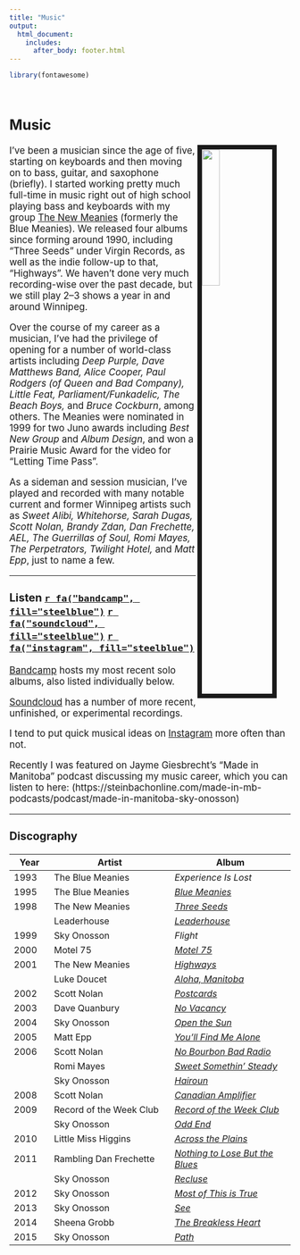 ```yaml
---
title: "Music"
output:
  html_document:
    includes:
      after_body: footer.html
---
```


<style type="text/css">

h1.title {
  display: none;
}
</style>

```r
library(fontawesome)
```
<br>

<big>

## Music

<img src="images/me_bass.jpg" style="width:25%; border:8px solid; margin-right: 25px" align="right">

I've been a musician since the age of five, starting on keyboards and then moving on to bass, guitar, and saxophone (briefly). I started working pretty much full-time in music right out of high school playing bass and keyboards with my group [The New Meanies](https://www.facebook.com/TheNewMeanies){target="_blank"} (formerly the Blue Meanies). We released four albums since forming around 1990, including "Three Seeds" under Virgin Records, as well as the indie follow-up to that, "Highways". We haven't done very much recording-wise over the past decade, but we still play 2--3 shows a year in and around Winnipeg.

Over the course of my career as a musician, I've had the privilege of opening for a number of world-class artists including *Deep Purple, Dave Matthews Band, Alice Cooper, Paul Rodgers (of Queen and Bad Company), Little Feat, Parliament/Funkadelic, The Beach Boys,* and *Bruce Cockburn*, among others. The Meanies were nominated in 1999 for two Juno awards including *Best New Group* and *Album Design*, and won a Prairie Music Award for the video for "Letting Time Pass".

As a sideman and session musician, I've played and recorded with many notable current and former Winnipeg artists such as *Sweet Alibi, Whitehorse, Sarah Dugas, Scott Nolan, Brandy Zdan, Dan Frechette, AEL, The Guerrillas of Soul, Romi Mayes, The Perpetrators, Twilight Hotel,* and *Matt Epp*, just to name a few.

---

### Listen [`r fa("bandcamp", fill="steelblue")`](https://skyonosson.bandcamp.com/){target="_blank"} [`r fa("soundcloud", fill="steelblue")`](https://soundcloud.com/onosson){target="_blank"} [`r fa("instagram", fill="steelblue")`](https://instagram.com/sky_onosson){target="_blank"}

[Bandcamp](https://skyonosson.bandcamp.com/){target="_blank"} hosts my most recent solo albums, also listed individually below.

[Soundcloud](https://soundcloud.com/onosson){target="_blank"} has a number of more recent, unfinished, or experimental recordings.

I tend to put quick musical ideas on [Instagram](https://instagram.com/sky_onosson){target="_blank"} more often than not.

Recently I was featured on Jayme Giesbrecht's "Made in Manitoba" podcast discussing my music career, which you can listen to here: (https://steinbachonline.com/made-in-mb-podcasts/podcast/made-in-manitoba-sky-onosson)

---

### Discography

Year | Artist | Album
-|---|---
1993 | The Blue Meanies | *Experience Is Lost*
1995 | The Blue Meanies | [*Blue Meanies*](https://store.cdbaby.com/cd/newmeanies2){target="_blank"}
1998 | The New Meanies | [*Three Seeds*](https://www.amazon.ca/Three-seeds/dp/B0009JI2X4){target="_blank"}
&nbsp; | Leaderhouse | [*Leaderhouse*](https://store.cdbaby.com/cd/leaderhouse){target="_blank"}
1999 | Sky Onosson | *Flight*
2000 | Motel 75 | [*Motel 75*](https://officialramblingdanfrechette.bandcamp.com/album/motel-75-2000){target="_blank"}
2001 | The New Meanies | [*Highways*](https://store.cdbaby.com/cd/newmeanies){target="_blank"}
&nbsp; | Luke Doucet | [*Aloha, Manitoba*](https://www.amazon.ca/Aloha-Manitoba-Luke-Doucet/dp/B00005K9QC){target="_blank"}
2002 | Scott Nolan | [*Postcards*](http://www.scottnolan.ca/music.html){target="_blank"}
2003 | Dave Quanbury | [*No Vacancy*](https://davequanburymusic.bandcamp.com/album/no-vacancy){target="_blank"}
2004 | Sky Onosson | [*Open the Sun*](https://skyonosson.bandcamp.com/album/open-the-sun){target="_blank"}
2005 | Matt Epp | [*You'll Find Me Alone*](https://store.cdbaby.com/cd/mattepp1){target="_blank"}
2006 | Scott Nolan | [*No Bourbon Bad Radio*](http://www.scottnolan.ca/music.html){target="_blank"}
&nbsp; | Romi Mayes | [*Sweet Somethin' Steady*](https://www.amazon.ca/Sweet-Somethin-Steady-Romi-Mayes/dp/B00189DQKI){target="_blank"}
&nbsp; | Sky Onosson | [*Hairoun*](https://skyonosson.bandcamp.com/album/hairoun){target="_blank"}
2008 | Scott Nolan | [*Canadian Amplifier*](http://www.scottnolan.ca/music.html){target="_blank"}
2009 | Record of the Week Club | [*Record of the Week Club*](http://headinthesand.ca/album/record-of-the-week-club/){target="_blank"}
&nbsp; | Sky Onosson | [*Odd End*](https://skyonosson.bandcamp.com/album/odd-end){target="_blank"}
2010 | Little Miss Higgins | [*Across the Plains*](https://littlemisshiggins.bandcamp.com/album/across-the-plains){target="_blank"}
2011 | Rambling Dan Frechette | [*Nothing to Lose But the Blues*](https://officialramblingdanfrechette.bandcamp.com/album/nothing-to-lose-but-the-blues-2011){target="_blank"}
&nbsp; | Sky Onosson | [*Recluse*](https://skyonosson.bandcamp.com/album/recluse){target="_blank"}
2012 | Sky Onosson | [*Most of This is True*](https://skyonosson.bandcamp.com/album/most-of-this-is-true){target="_blank"}
2013 | Sky Onosson | [*See*](https://skyonosson.bandcamp.com/album/see){target="_blank"}
2014 | Sheena Grobb | [*The Breakless Heart*](https://sheenagrobb.com/music){target="_blank"}
2015 | Sky Onosson | [*Path*](https://skyonosson.bandcamp.com/album/path){target="_blank"}

</big>